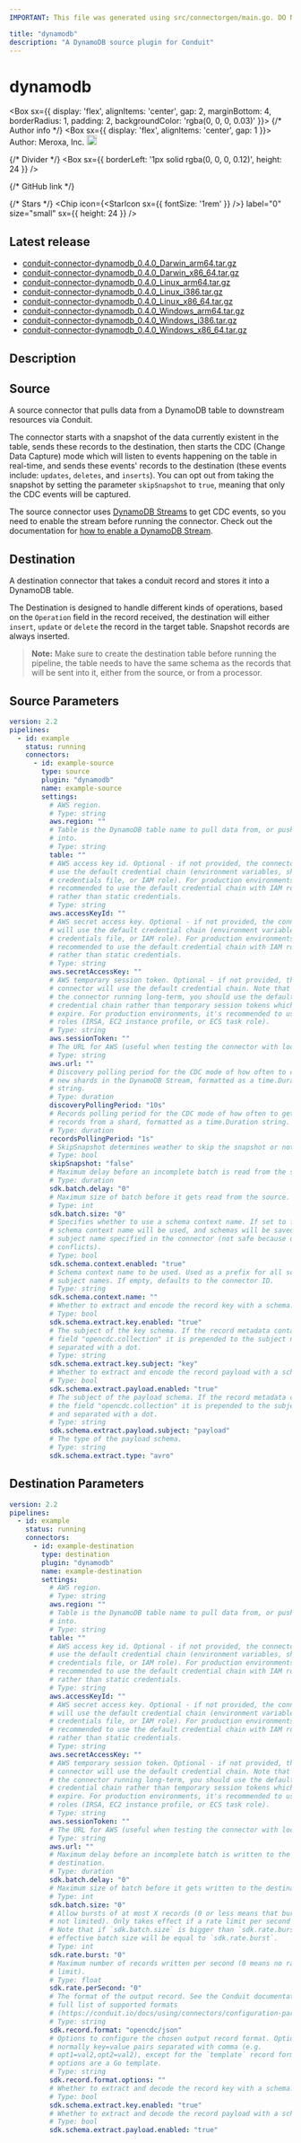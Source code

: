 ```yaml
---
IMPORTANT: This file was generated using src/connectorgen/main.go. DO NOT EDIT.

title: "dynamodb"
description: "A DynamoDB source plugin for Conduit"
---
```



# dynamodb

<Box sx={{
  display: 'flex',
  alignItems: 'center',
  gap: 2,
  marginBottom: 4,
  borderRadius: 1,
  padding: 2,
  backgroundColor: 'rgba(0, 0, 0, 0.03)'
}}>
  {/* Author info */}
  <Box sx={{ display: 'flex', alignItems: 'center', gap: 1 }}>
    <span>Author: Meroxa, Inc.</span>
    <Tooltip title="Created by the Conduit team">
      <img src='/img/conduit/conduit-ring.png' width='18' alt="Conduit team logo" />
    </Tooltip>
  </Box>

  {/* Divider */}
  <Box sx={{ borderLeft: '1px solid rgba(0, 0, 0, 0.12)', height: 24 }} />

  {/* GitHub link */}
  <Link
    href="https://github.com/conduitio-labs/conduit-connector-dynamodb"
    target="_blank"
    sx={{
      display: 'flex',
      alignItems: 'center',
      gap: 0.5,
      color: 'inherit',
      textDecoration: 'none',
      '&:hover': {
        textDecoration: 'underline'
      }
    }}
  >
    <GitHubIcon sx={{ fontSize: '1.5rem' }} />
  </Link>

  {/* Stars */}
  <Chip
    icon={<StarIcon sx={{ fontSize: '1rem' }} />}
    label="0"
    size="small"
    sx={{ height: 24 }}
  />
</Box>

## Latest release

- [conduit-connector-dynamodb_0.4.0_Darwin_arm64.tar.gz](https://conduit.gateway.scarf.sh/connector/download/conduitio-labs/conduit-connector-dynamodb/releases/download/v0.4.0/conduit-connector-dynamodb_0.4.0_Darwin_arm64.tar.gz)
- [conduit-connector-dynamodb_0.4.0_Darwin_x86_64.tar.gz](https://conduit.gateway.scarf.sh/connector/download/conduitio-labs/conduit-connector-dynamodb/releases/download/v0.4.0/conduit-connector-dynamodb_0.4.0_Darwin_x86_64.tar.gz)
- [conduit-connector-dynamodb_0.4.0_Linux_arm64.tar.gz](https://conduit.gateway.scarf.sh/connector/download/conduitio-labs/conduit-connector-dynamodb/releases/download/v0.4.0/conduit-connector-dynamodb_0.4.0_Linux_arm64.tar.gz)
- [conduit-connector-dynamodb_0.4.0_Linux_i386.tar.gz](https://conduit.gateway.scarf.sh/connector/download/conduitio-labs/conduit-connector-dynamodb/releases/download/v0.4.0/conduit-connector-dynamodb_0.4.0_Linux_i386.tar.gz)
- [conduit-connector-dynamodb_0.4.0_Linux_x86_64.tar.gz](https://conduit.gateway.scarf.sh/connector/download/conduitio-labs/conduit-connector-dynamodb/releases/download/v0.4.0/conduit-connector-dynamodb_0.4.0_Linux_x86_64.tar.gz)
- [conduit-connector-dynamodb_0.4.0_Windows_arm64.tar.gz](https://conduit.gateway.scarf.sh/connector/download/conduitio-labs/conduit-connector-dynamodb/releases/download/v0.4.0/conduit-connector-dynamodb_0.4.0_Windows_arm64.tar.gz)
- [conduit-connector-dynamodb_0.4.0_Windows_i386.tar.gz](https://conduit.gateway.scarf.sh/connector/download/conduitio-labs/conduit-connector-dynamodb/releases/download/v0.4.0/conduit-connector-dynamodb_0.4.0_Windows_i386.tar.gz)
- [conduit-connector-dynamodb_0.4.0_Windows_x86_64.tar.gz](https://conduit.gateway.scarf.sh/connector/download/conduitio-labs/conduit-connector-dynamodb/releases/download/v0.4.0/conduit-connector-dynamodb_0.4.0_Windows_x86_64.tar.gz)

## Description

## Source
A source connector that pulls data from a DynamoDB table to downstream resources via Conduit.

The connector starts with a snapshot of the data currently existent in the table, sends these records to the
destination, then starts the CDC (Change Data Capture) mode which will listen to events happening on the table
in real-time, and sends these events' records to the destination (these events include: `updates`, `deletes`, and `inserts`).
You can opt out from taking the snapshot by setting the parameter `skipSnapshot` to `true`, meaning that only the CDC
events will be captured.

The source connector uses [DynamoDB Streams](https://docs.aws.amazon.com/amazondynamodb/latest/developerguide/Streams.html) to get CDC events,
so you need to enable the stream before running the connector. Check out the documentation for [how to enable a DynamoDB Stream](https://docs.aws.amazon.com/amazondynamodb/latest/developerguide/Streams.html#Streams.Enabling).

## Destination
A destination connector that takes a conduit record and stores it into a DynamoDB table.

The Destination is designed to handle different kinds of operations, based on the `Operation` field in the record
received, the destination will either `insert`, `update` or `delete` the record in the target table. Snapshot records
are always inserted.

> **Note:** Make sure to create the destination table before running the pipeline, the table needs to have the same
schema as the records that will be sent into it, either from the source, or from a processor.


## Source Parameters

```yaml
version: 2.2
pipelines:
  - id: example
    status: running
    connectors:
      - id: example-source
        type: source
        plugin: "dynamodb"
        name: example-source
        settings:
          # AWS region.
          # Type: string
          aws.region: ""
          # Table is the DynamoDB table name to pull data from, or push data
          # into.
          # Type: string
          table: ""
          # AWS access key id. Optional - if not provided, the connector will
          # use the default credential chain (environment variables, shared
          # credentials file, or IAM role). For production environments, it's
          # recommended to use the default credential chain with IAM roles
          # rather than static credentials.
          # Type: string
          aws.accessKeyId: ""
          # AWS secret access key. Optional - if not provided, the connector
          # will use the default credential chain (environment variables, shared
          # credentials file, or IAM role). For production environments, it's
          # recommended to use the default credential chain with IAM roles
          # rather than static credentials.
          # Type: string
          aws.secretAccessKey: ""
          # AWS temporary session token. Optional - if not provided, the
          # connector will use the default credential chain. Note that to keep
          # the connector running long-term, you should use the default
          # credential chain rather than temporary session tokens which will
          # expire. For production environments, it's recommended to use IAM
          # roles (IRSA, EC2 instance profile, or ECS task role).
          # Type: string
          aws.sessionToken: ""
          # The URL for AWS (useful when testing the connector with localstack).
          # Type: string
          aws.url: ""
          # Discovery polling period for the CDC mode of how often to check for
          # new shards in the DynamoDB Stream, formatted as a time.Duration
          # string.
          # Type: duration
          discoveryPollingPeriod: "10s"
          # Records polling period for the CDC mode of how often to get new
          # records from a shard, formatted as a time.Duration string.
          # Type: duration
          recordsPollingPeriod: "1s"
          # SkipSnapshot determines weather to skip the snapshot or not.
          # Type: bool
          skipSnapshot: "false"
          # Maximum delay before an incomplete batch is read from the source.
          # Type: duration
          sdk.batch.delay: "0"
          # Maximum size of batch before it gets read from the source.
          # Type: int
          sdk.batch.size: "0"
          # Specifies whether to use a schema context name. If set to false, no
          # schema context name will be used, and schemas will be saved with the
          # subject name specified in the connector (not safe because of name
          # conflicts).
          # Type: bool
          sdk.schema.context.enabled: "true"
          # Schema context name to be used. Used as a prefix for all schema
          # subject names. If empty, defaults to the connector ID.
          # Type: string
          sdk.schema.context.name: ""
          # Whether to extract and encode the record key with a schema.
          # Type: bool
          sdk.schema.extract.key.enabled: "true"
          # The subject of the key schema. If the record metadata contains the
          # field "opencdc.collection" it is prepended to the subject name and
          # separated with a dot.
          # Type: string
          sdk.schema.extract.key.subject: "key"
          # Whether to extract and encode the record payload with a schema.
          # Type: bool
          sdk.schema.extract.payload.enabled: "true"
          # The subject of the payload schema. If the record metadata contains
          # the field "opencdc.collection" it is prepended to the subject name
          # and separated with a dot.
          # Type: string
          sdk.schema.extract.payload.subject: "payload"
          # The type of the payload schema.
          # Type: string
          sdk.schema.extract.type: "avro"
```

## Destination Parameters

```yaml
version: 2.2
pipelines:
  - id: example
    status: running
    connectors:
      - id: example-destination
        type: destination
        plugin: "dynamodb"
        name: example-destination
        settings:
          # AWS region.
          # Type: string
          aws.region: ""
          # Table is the DynamoDB table name to pull data from, or push data
          # into.
          # Type: string
          table: ""
          # AWS access key id. Optional - if not provided, the connector will
          # use the default credential chain (environment variables, shared
          # credentials file, or IAM role). For production environments, it's
          # recommended to use the default credential chain with IAM roles
          # rather than static credentials.
          # Type: string
          aws.accessKeyId: ""
          # AWS secret access key. Optional - if not provided, the connector
          # will use the default credential chain (environment variables, shared
          # credentials file, or IAM role). For production environments, it's
          # recommended to use the default credential chain with IAM roles
          # rather than static credentials.
          # Type: string
          aws.secretAccessKey: ""
          # AWS temporary session token. Optional - if not provided, the
          # connector will use the default credential chain. Note that to keep
          # the connector running long-term, you should use the default
          # credential chain rather than temporary session tokens which will
          # expire. For production environments, it's recommended to use IAM
          # roles (IRSA, EC2 instance profile, or ECS task role).
          # Type: string
          aws.sessionToken: ""
          # The URL for AWS (useful when testing the connector with localstack).
          # Type: string
          aws.url: ""
          # Maximum delay before an incomplete batch is written to the
          # destination.
          # Type: duration
          sdk.batch.delay: "0"
          # Maximum size of batch before it gets written to the destination.
          # Type: int
          sdk.batch.size: "0"
          # Allow bursts of at most X records (0 or less means that bursts are
          # not limited). Only takes effect if a rate limit per second is set.
          # Note that if `sdk.batch.size` is bigger than `sdk.rate.burst`, the
          # effective batch size will be equal to `sdk.rate.burst`.
          # Type: int
          sdk.rate.burst: "0"
          # Maximum number of records written per second (0 means no rate
          # limit).
          # Type: float
          sdk.rate.perSecond: "0"
          # The format of the output record. See the Conduit documentation for a
          # full list of supported formats
          # (https://conduit.io/docs/using/connectors/configuration-parameters/output-format).
          # Type: string
          sdk.record.format: "opencdc/json"
          # Options to configure the chosen output record format. Options are
          # normally key=value pairs separated with comma (e.g.
          # opt1=val2,opt2=val2), except for the `template` record format, where
          # options are a Go template.
          # Type: string
          sdk.record.format.options: ""
          # Whether to extract and decode the record key with a schema.
          # Type: bool
          sdk.schema.extract.key.enabled: "true"
          # Whether to extract and decode the record payload with a schema.
          # Type: bool
          sdk.schema.extract.payload.enabled: "true"
```
